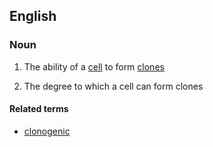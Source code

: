 ==English==

===Noun===
{{en-noun|clonogenicities|-}}

# {{context|uncountable|lang=en}} The ability of a [[cell]] to form [[clone]]s
# {{context|countable|lang=en}} The degree to which a cell can form clones

====Related terms====
*[[clonogenic]]
